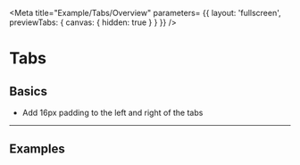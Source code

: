 <!-- tabs-overview.stories.mdx -->


<Meta 
    title="Example/Tabs/Overview"
    parameters= {{
        layout: 'fullscreen',
        previewTabs: { 
          canvas: { hidden: true } 
        }
    }}
/>

<style>{`
  
  mwc-tab-bar {
    border-bottom: 1px solid var(--mdc-theme-border);
  }
  .sbdocs .docs-story {
    min-height: 8rem;
  }

`}</style>

# Tabs

## Basics

- Add 16px padding to the left and right of the tabs

***

## Examples

<Canvas>
<mwc-tab-bar>
  <mwc-tab label="Tab one"></mwc-tab>
  <mwc-tab label="Tab two"></mwc-tab>
  <mwc-tab label="Tab three"></mwc-tab>
</mwc-tab-bar>
</Canvas>